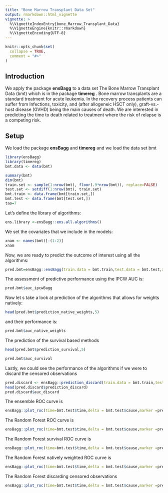 ```yaml
---
title: "Bone Marrow Transplant Data Set"
output: rmarkdown::html_vignette
vignette: >
  %\VignetteIndexEntry{bone_Marrow_Transplant_Data}
  %\VignetteEngine{knitr::rmarkdown}
  %\VignetteEncoding{UTF-8}
---
```


```r
knitr::opts_chunk$set(
  collapse = TRUE,
  comment = "#>"
)
```


## Introduction

We apply the package __ensBagg__ to a data set The Bone Marrow Transplant Data (bmt) which is in the package __timereg__ . Bone marrow transplants are a standard treatment for acute leukemia. In the recovery process patients can suffer from Infections, toxicity, and (after allogeneic HSCT only), graft-vs.-host disease (GVHD) being  the main causes of death. We are interested in predicting  the time to death related to treatment where the risk of relapse is a competing risk. 

## Setup

We load the package __ensBagg__ and __timereg__ and we load the data set bmt

```r
library(ensBagg)
library(timereg)
bmt.data <- data(bmt)
```


````r
summary(bmt)
dim(bmt)
train.set <- sample(1:nrow(bmt), floor(.9*nrow(bmt)), replace=FALSE) 
test.set <- setdiff(1:nrow(bmt), train.set)
bmt.train <- data.frame(bmt[train.set,])
bmt.test <- data.frame(bmt[test.set,]) 
tao=7
````

Let's define the library of algorithms:
````r
ens.library <-ensBagg::ens.all.algorithms()
````

We set the covariates that we include in the models:

````r
xnam <- names(bmt)[-(1:2)]
xnam
````

Now, we are ready to predict the outcome of interest using all the algorithms:

````r
pred.bmt=ensBagg::ensBagg(train.data = bmt.train,test.data = bmt.test,xnam=xnam,tao=7,weighting ="CoxPH" ,folds =5,ens.library = ens.library )
````

The assessment of predictive performance using the IPCW AUC is:

````r
pred.bmt$auc_ipcwBagg
````

Now let s take a look at prediction of the algorithms that allows for weights natively:

````r
head(pred.bmt$prediction_native_weights,5)
````

and their performance is:

````r
pred.bmt$auc_native_weights
````

The prediction of the survival based methods
````r
head(pred.bmt$prediction_survival,5)

````
````r
pred.bmt$auc_survival
````

Lastly, we could see the performance of the algorithms if we were to discard the censored observations

````r
pred.discard <- ensBagg::prediction_discard(train.data = bmt.train,test.data = bmt.test,xnam=names(bmt)[-(1:2)],tao=7,ens.library=ens.library)
head(pred.discard$prediction_discard)
pred.discard$auc_discard
````


The ensemble ROC curve is
````r
ensBagg::plot_roc(time=bmt.test$time,delta = bmt.test$cause,marker =pred.bmt$prediction_ensBagg[,"Ensemble"],wts=pred.bmt$wts_test,tao=7,method = "ipcw")
````


The Random Forest ROC curve is
````r
ensBagg::plot_roc(time=bmt.test$time,delta = bmt.test$cause,marker =pred.bmt$prediction_ensBagg[,"ens.randomForest"],wts=pred.bmt$wts_test,tao=7,method = "ipcw")
````


The Random Forest survival ROC curve is
````r
ensBagg::plot_roc(time=bmt.test$time,delta = bmt.test$cause,marker =pred.bmt$prediction_survival[,"Random Forest"],wts=pred.bmt$wts_test,tao=7,method = "ipcw")
````


The Random Forest natively weighted ROC curve is
````r
ensBagg::plot_roc(time=bmt.test$time,delta = bmt.test$cause,marker =pred.bmt$prediction_native_weights[,"ens.randomForest"],wts=pred.bmt$wts_test,tao=7,method = "ipcw")
````


The Random Forest discarding censored observations
````r
ensBagg::plot_roc(time=bmt.test$time,delta = bmt.test$cause,marker =pred.discard$prediction_discard[,"ens.randomForest"],tao=7,method = "discard")
````

